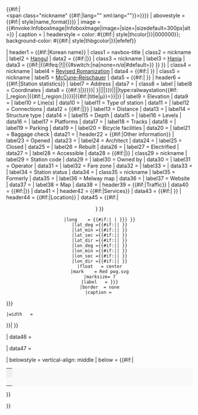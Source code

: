 {{infobox
| bodystyle = width: 300px
| bodyclass = vcard
| above     = <includeonly><span class="fn org">{{#if:{{{cta_header|}}}|{{{cta_header|}}}|{{{name|}}}{{#if:{{{type|}}}|<br /><span align="center" style="font-size: x-small; font-style: normal; font-weight: normal">{{{type|}}}</span>}}</span>{{#if:{{{native_name|}}}|<br /><span class="nickname" {{#if:{{{native_name_lang|}}}|lang="{{{native_name_lang}}}" xml:lang="{{{native_name_lang}}}"}}>{{{native_name}}}</span>}}}}</includeonly>
| abovestyle = {{#if:{{{style|}}}|{{{{{style|}}} style|name_format}}}}
| image     = {{#invoke:InfoboxImage|InfoboxImage|image={{{image|}}}|size={{{image_size|}}}|sizedefault=300px|alt={{{alt|}}}}}
| caption   = {{{image_caption|}}}
| headerstyle = color: #{{#if:{{{style|}}}|{{{{{style|}}} style|thcolor|{{{style2|}}}}}|000000}}; background-color: #{{#if:{{{style|}}}|{{{{{style|}}} style|thbgcolor|{{{style2|}}}}}|efefef}}

| header1  = {{#if:{{{hangul|}}}{{{hanja|}}}{{{rr|}}}{{{mr|}}}|Korean name}}
| class1   = navbox-title
| class2   = nickname
| label2   = [[Hangul]]
| data2    = {{#if:{{{hangul|}}}|<span style="font-size: 115%">{{lang|ko-Hang|{{{hangul|}}} }}</span>}}
| class3   = nickname
| label3   = [[Hanja]]
| data3    = {{#if:{{{hanja|}}}|{{#ifeq:{{{hanja|}}}|!||{{#switch:{{{hanja|}}}|na|none=''n/a''|#default=<span style="font-size:115%">{{lang|ko-Hani|{{{hanja|}}} }}</span>}} }} }}
| class4   = nickname
| label4   = [[Revised Romanization of Korean|Revised Romanization]]
| data4    = {{#if:{{{rr|}}}|{{transl|ko|{{{rr|}}} }} }}
| class5   = nickname
| label5   = [[McCune–Reischauer]]
| data5    = {{#if:{{{mr|}}}|{{transl|ko|{{{mr|}}} }} }}
| header6  = {{#if:{{{address|}}}{{{country|}}}{{{latitude|}}}{{{latd|}}}{{{longitude|}}}{{{longd|}}}{{{coordinates|}}}{{{elevation|}}}{{{line|}}}{{{other|}}}{{{structure|}}}{{{depth|}}}{{{levels|}}}{{{platform|}}}{{{tracks|}}}{{{parking|}}}{{{bicycle|}}}{{{baggage_check|}}}|Station statistics}}
| label7   = Address
| data7    = {{br separated entries|{{{address|}}}|{{{country|}}}}}
| class8   = label
| label8   = Coordinates
| data8    = {{#if:{{both|{{{latitude|{{{latd|}}}}}}|{{{longitude|{{{longd|}}}}}}}}|
{{Geobox coor|{{{latitude|{{{latd|}}}}}}|{{{latm|}}}|{{{lats|}}}|{{{latNS|}}}|{{{longitude|{{{longd|}}}}}}|{{{longm|}}}|{{{longs|}}}|{{{longEW|}}}|type:railwaystation{{#if: {{{iso_region|}}}|_region:{{{iso_region}}}|{{#if:{{{country|}}}|_region:{{CountryAbbr|{{{country}}}|}}|}}}}|{{#if:{{{coordinates_display|}}}|title|μ}}={{{coordinates_display|}}}}}|{{{coordinates|}}}}}
| label9   = Elevation
| data9    = {{{elevation|}}}
| label10  = Line(s)
| data10   = {{{line|}}}
| label11  = Type of station
| data11   = {{{station_type|}}}
| label12  = Connections
| data12   = {{#if:{{{connections|}}}|{{{connections}}}|{{{other|}}}}}
| label13  = Distance
| data13   = {{{distance|}}}
| label14  = Structure type
| data14   = {{{structure|}}}
| label15  = Depth
| data15   = {{{depth|}}}
| label16  = Levels
| data16   = {{{levels|}}}
| label17  = Platforms
| data17   = {{{platform|}}}
| label18  = Tracks
| data18   = {{{tracks|}}}
| label19  = Parking
| data19   = {{{parking|}}}
| label20  = Bicycle facilities
| data20   = {{{bicycle|}}}
| label21  = Baggage check
| data21   = {{{baggage_check|}}}
| header22 = {{#if:{{{opened|}}}{{{architect|}}}{{{closed|}}}{{{rebuilt|}}}{{{electrified|}}}{{{ADA|}}}{{{code|}}}{{{owned|}}}{{{operator|}}}{{{zone|}}}{{{smartcardstatus|}}}{{{status|}}}{{{former|}}}{{{Melway|}}}{{{web|}}}{{{map|}}}|Other information}}
| label23  = Opened
| data23   = {{{opened|}}}
| label24  = Architect
| data24   = {{{architect|}}}
| label25  = Closed
| data25   = {{{closed|}}}
| label26  = Rebuilt
| data26   = {{{rebuilt|}}}
| label27  = Electrified
| data27   = {{{electrified|}}}
| label28  = Accessible
| data28   = {{#if:{{{ADA|}}}|{{Access icon}}}}
| class29  = nickname
| label29  = Station&nbsp;code
| data29   = {{{code|}}}
| label30  = Owned by
| data30   = {{{owned|}}}
| label31  = Operator
| data31   = {{{operator|}}}
| label32  = Fare zone
| data32   = {{{zone|}}}
| label33  = {{{smartcardname}}}
| data33   = {{{smartcardstatus|}}}
| label34  = Station status
| data34   = {{{status|}}}
| class35  = nickname
| label35  = Formerly
| data35   = {{{former|}}}
| label36  = Melway map
| data36   = {{{Melway|}}}
| label37  = Website
| data37   = {{{web|}}}
| label38  = Map
| data38   = {{{map|}}}
| header39 = {{#if:{{{passengers|}}}{{{mpassengers|}}}|Traffic}}
| data40   = {{#if:{{{passengers|}}}|{{Rail pass box|system={{{pass_system|}}}|passengers={{{passengers|}}}|pass_year={{{pass_year|}}}|pass_percent={{{pass_percent|}}}}}}}
| data41   = {{{mpassengers|}}}
| header42 = {{#if:{{{services|}}}|Services}}
| data43   = {{#if:{{{services|}}}|
{{s-rail-start|noclear=yes|collapsible=yes}}
{{{services|}}}
{{s-end}}
}}
| header44 = {{#if:{{{map_locator|}}}{{{map_type|}}}|Location}}
| data45   = {{#if:{{{map_type|}}}|<center>{{Location map|{{{map_type|}}}
 |alt     = {{{map_alt|}}}
 |overlay_image = {{{map_overlay|}}}
 |lat     = {{#if:{{{latm|}}}{{{latNS|}}}| | {{{latitude|{{{latd|}}}}}} }}
 |long    = {{#if:{{{longm|}}}{{{longEW|}}}| | {{{longitude|{{{longd|}}}}}} }}
 |lat_deg ={{#if:{{{latm|}}}{{{latNS|}}}|{{{latd|}}}| }}
 |lat_min ={{#if:{{{latm|}}}{{{latNS|}}}|{{{latm|}}}| }}
 |lat_sec ={{#if:{{{lats|}}}{{{latNS|}}}|{{{lats|}}}| }}
 |lat_dir ={{#if:{{{latNS|}}}|{{{latNS|}}}| }}
 |lon_deg ={{#if:{{{longm|}}}{{{longEW|}}}|{{{longd|}}}| }}
 |lon_min ={{#if:{{{longm|}}}{{{longEW|}}}|{{{longm|}}}| }}
 |lon_sec ={{#if:{{{longs|}}}{{{longEW|}}}|{{{longs|}}}| }}
 |lon_dir ={{#if:{{{longEW|}}}|{{{longEW|}}}| }}
 |float   = center
 |mark    = Red pog.svg
 |marksize= 7
 |label   = {{{map dot label|{{{map_dot_label|}}}}}}
 |border  = none
 |caption = {{{map_caption|<center>Location within {{{map_type}}}</center>}}}
 |width   = {{{map_size|}}}
}}|{{{map_locator|}}} }}

| data46   = {{{embedded|}}}

| data47   = {{{nrhp|}}}

| belowstyle = vertical-align: middle
| below    = {{#if:{{{route_map|}}}|
  <table style="width:100%; margin:0; background-color:#F9F9F9;" class="collapsible {{{map_state|}}}">
   <tr><th style="background-color:#efefef; text-align:center;">{{{map_name|Route map}}}</th></tr>
   <tr><td align="center">{{{route_map}}}</td></tr>
  </table>
}}

}}<includeonly>{{Infobox Korean name/categories|hangul={{{hangul|}}}|hanja={{{hanja|}}}|rr={{{rr|}}}|mr={{{mr|}}}}}</includeonly><noinclude>
{{documentation}}<!-- Add categories and language links to the /doc sub-page --></noinclude>